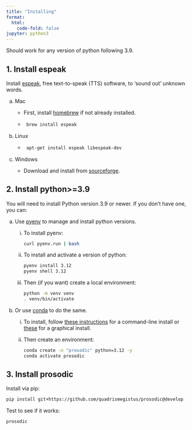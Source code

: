 ```yaml
---
title: "Installing"
format:
  html:
    code-fold: false
jupyter: python3
---
```



Should work for any version of python following 3.9. 


## 1. Install espeak

Install [espeak](https://espeak.sourceforge.net), free text-to-speak (TTS) software, to ‘sound out’ unknown words.

a. Mac
    * First, install [homebrew](brew.sh) if not already installed.
    
    * ```sh
    brew install espeak
    ```

a. Linux

    * ```sh
    apt-get install espeak libespeak-dev
    ```

a. Windows

    * Download and install from [sourceforge](http://espeak.sourceforge.net/download.html).




## 2. Install python>=3.9

You will need to install Python version 3.9 or newer. If you don't have one, you can:

a. Use [pyenv](https://github.com/pyenv/pyenv) to manage and install python versions.

    i. To install pyenv: 

        ```sh
        curl pyenv.run | bash
        ```

    i. To install and activate a version of python:

        ```sh
        pyenv install 3.12
        pyenv shell 3.12
        ```
    
    i. Then (if you want) create a local environment:

        ```sh
        python -m venv venv
        . venv/bin/activate
        ```

a. Or use [conda](https://docs.conda.io/projects/miniconda/en/latest) to do the same.

    i. To install, follow [these instructions](https://docs.conda.io/projects/miniconda/en/latest/#quick-command-line-install) for a command-line install or [these](https://docs.conda.io/projects/miniconda/en/latest/#latest-miniconda-installer-links) for a graphical install.

    i. Then create an environment:
      
        ```sh
        conda create -n "prosodic" python=3.12 -y
        conda activate prosodic
        ```


## 3. Install prosodic

Install via pip:

```sh
pip install git+https://github.com/quadrismegistus/prosodic@develop
```

Test to see if it works:

```sh
prosodic
```
